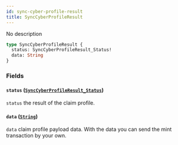 ```yaml
---
id: sync-cyber-profile-result
title: SyncCyberProfileResult
---
```



No description

```graphql
type SyncCyberProfileResult {
  status: SyncCyberProfileResult_Status!
  data: String
}
```


### Fields

#### `status` ([`SyncCyberProfileResult_Status`](/cyberconnect/reference/enums/sync-cyber-profile-result-status))

`status` the result of the claim profile.


#### `data` ([`String`](/cyberconnect/reference/scalars/string))

`data` claim profile payload data. With the data you can send the mint transaction by your own.




